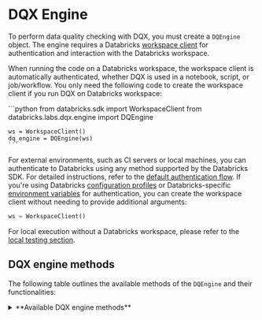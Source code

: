 
# DQX Engine

To perform data quality checking with DQX, you must create a `DQEngine` object.
The engine requires a Databricks [workspace client](https://docs.databricks.com/aws/en/dev-tools/sdk-python) for authentication and interaction with the Databricks workspace.

When running the code on a Databricks workspace, the workspace client is automatically authenticated, whether DQX is used in a notebook, script, or job/workflow.
You only need the following code to create the workspace client if you run DQX on Databricks workspace:

<Tabs>
  <TabItem value="Python" label="Python" default>
    ```python
    from databricks.sdk import WorkspaceClient
    from databricks.labs.dqx.engine import DQEngine

    ws = WorkspaceClient()
    dq_engine = DQEngine(ws)
    ```
  </TabItem>
</Tabs>

For external environments, such as CI servers or local machines, you can authenticate to Databricks using any method supported by the Databricks SDK. For detailed instructions, refer to the [default authentication flow](https://databricks-sdk-py.readthedocs.io/en/latest/authentication.html#default-authentication-flow).
If you're using Databricks [configuration profiles](https://docs.databricks.com/dev-tools/auth.html#configuration-profiles) or Databricks-specific [environment variables](https://docs.databricks.com/dev-tools/auth.html#environment-variables) for authentication, you can create the workspace client without needing to provide additional arguments:
```python
ws = WorkspaceClient()
```

For local execution without a Databricks workspace, please refer to the [local testing section](/docs/reference/testing/#local-testing-with-dqengine).

## DQX engine methods

The following table outlines the available methods of the `DQEngine` and their functionalities:

<details style={{ backgroundColor: 'transparent', color: 'neutral' }}>
<summary>**Available DQX engine methods**</summary>
| Method                                       | Description                                                                                                                    | Arguments                                                                                                                                                                                                                                                                                                                                                                                                                                                                                                                                                                                                                                                                                                                                              | Supports local execution |
| -------------------------------------------- | ------------------------------------------------------------------------------------------------------------------------------ | ------------------------------------------------------------------------------------------------------------------------------------------------------------------------------------------------------------------------------------------------------------------------------------------------------------------------------------------------------------------------------------------------------------------------------------------------------------------------------------------------------------------------------------------------------------------------------------------------------------------------------------------------------------------------------------------------------------------------------------------------------ | ------------------------ |
| apply_checks                                 | Applies quality checks to the DataFrame and returns a DataFrame with reporting columns.                                        | df: DataFrame to check; checks: List of checks to the DataFrame. Each check is an instance of the DQRule class.                                                                                                                                                                                                                                                                                                                                                                                                                                                                                                                                                                                                                                        | Yes                      |
| apply_checks_and_split                       | Applies quality checks to the DataFrame and returns valid and invalid (quarantine) DataFrames with reporting columns.          | df: DataFrame to check; checks: List of checks to apply to the DataFrame. Each check is an instance of the DQRule class.                                                                                                                                                                                                                                                                                                                                                                                                                                                                                                                                                                                                                               | Yes                      |
| apply_checks_and_write_to_table              | Applies quality checks using DQRule objects and writes results to valid and invalid Delta table(s) with reporting columns.     | input_table: Name of the table or view to read data from; checks: List of DQRule instances to apply; output_table: Name of the output table; quarantine_table: (optional) Name of the quarantine table for bad data - if provided, data will be split; output_table_mode: Write mode for output table (default 'append'); quarantine_table_mode: Write mode for quarantine table (default 'append'); output_table_options: Additional options for output table; quarantine_table_options: Additional options for quarantine table; trigger: Trigger options for streaming DataFrames                                                                                                                                                                   | No                       |
| apply_checks_by_metadata                     | Applies quality checks defined as a dictionary to the DataFrame and returns a DataFrame with reporting columns.                | df: DataFrame to check. checks: List of dictionaries describing checks; custom_check_functions: Optional dictionary with custom check functions (e.g., globals() of the calling module).                                                                                                                                                                                                                                                                                                                                                                                                                                                                                                                                                               | Yes                      |
| apply_checks_by_metadata_and_split           | Applies quality checks defined as a dictionary and returns valid and invalid (quarantine) DataFrames.                          | df: DataFrame to check; checks: List of dictionaries describing checks; custom_check_functions: Optional dictionary with custom check functions (e.g., globals() of the calling module).                                                                                                                                                                                                                                                                                                                                                                                                                                                                                                                                                               | Yes                      |
| apply_checks_by_metadata_and_write_to_table  | Applies quality checks defined as a dictionary and writes results to valid and invalid Delta table(s) with reporting columns.  | input_table: Name of the table or view to read data from; checks: List of metadata check dictionaries; output_table: Name of the output table; quarantine_table: (optional) Name of the quarantine table for bad data - if provided, data will be split; output_table_mode: Write mode for output table (default 'append'); quarantine_table_mode: Write mode for quarantine table (default 'append'); output_table_options: Additional options for output table; quarantine_table_options: Additional options for quarantine table; trigger: Trigger options for streaming DataFrames; custom_check_functions: Optional dictionary with custom check functions                                                                                        | No                       |
| validate_checks                              | Validates the provided quality checks to ensure they conform to the expected structure and types.                              | checks: List of checks to validate; custom_check_functions: Optional dictionary of custom check functions that can be used.                                                                                                                                                                                                                                                                                                                                                                                                                                                                                                                                                                                                                            | Yes                      |
| get_invalid                                  | Retrieves records from the DataFrame that violate data quality checks (records with warnings and errors).                      | df: Input DataFrame.                                                                                                                                                                                                                                                                                                                                                                                                                                                                                                                                                                                                                                                                                                                                   | Yes                      |
| get_valid                                    | Retrieves records from the DataFrame that pass all data quality checks.                                                        | df: Input DataFrame.                                                                                                                                                                                                                                                                                                                                                                                                                                                                                                                                                                                                                                                                                                                                   | Yes                      |
| load_checks_from_local_file                  | Loads quality rules from a local file (supports YAML and JSON).                                                                | path: Path to a file containing the checks.                                                                                                                                                                                                                                                                                                                                                                                                                                                                                                                                                                                                                                                                                                            | Yes                      |
| save_checks_in_local_file                    | Saves quality rules to a local file in YAML format.                                                                            | checks: List of checks to save; path: Path to a file containing the checks.                                                                                                                                                                                                                                                                                                                                                                                                                                                                                                                                                                                                                                                                            | Yes                      |
| load_checks_from_workspace_file              | Loads checks from a file (JSON or YAML) stored in the Databricks workspace.                                                    | workspace_path: Path to the file in the workspace.                                                                                                                                                                                                                                                                                                                                                                                                                                                                                                                                                                                                                                                                                                     | No                       |
| load_checks_from_installation                | Loads checks from the workspace installation configuration file (`checks_file` field).                                         | run_config_name: Name of the run config to use; product_name: Name of the product/installation directory; assume_user: If True, assume user installation.                                                                                                                                                                                                                                                                                                                                                                                                                                                                                                                                                                                              | No                       |
| save_checks_in_workspace_file                | Saves checks to a file (YAML) in the Databricks workspace.                                                                     | checks: List of checks to save; workspace_path: Destination path for the checks file in the workspace.                                                                                                                                                                                                                                                                                                                                                                                                                                                                                                                                                                                                                                                 | No                       |
| save_checks_in_installation                  | Saves checks to the installation folder as a YAML file.                                                                        | checks: List of checks to save; run_config_name: Name of the run config to use; assume_user: If True, assume user installation.                                                                                                                                                                                                                                                                                                                                                                                                                                                                                                                                                                                                                        | No                       |
| load_run_config                              | Loads run configuration from the installation folder.                                                                          | run_config_name: Name of the run config to use; assume_user: If True, assume user installation.                                                                                                                                                                                                                                                                                                                                                                                                                                                                                                                                                                                                                                                        | No                       |
| save_results_in_table                        | Save results of quality checking to delta table(s).                                                                            | output_df: (optional) Dataframe containing the output data; quarantine_df: (optional) Dataframe containing the output data; output_table: name of the output table; quarantined_table: name of the quarantine table; output_table_mode: Output mode for writing to the output table (default is 'append'); quarantined_table_mode: Output mode for writing to the quarantine table (default is 'append'); run_config_name: Name of the run config to use; assume_user: If True, assume user installation; output_table_options: Additional options for writing to the output table; quarantine_table_options: additional options for writing to the quarantine table; trigger: Trigger options for streaming DataFrames, e.g. \{"availableNow": True\} | No                       |


The 'Supports local execution' in the above table indicates which methods can be used for local testing without a Databricks workspace (see the usage in [local testing section](/docs/reference/testing/#local-testing-with-dqengine)).
</details>

